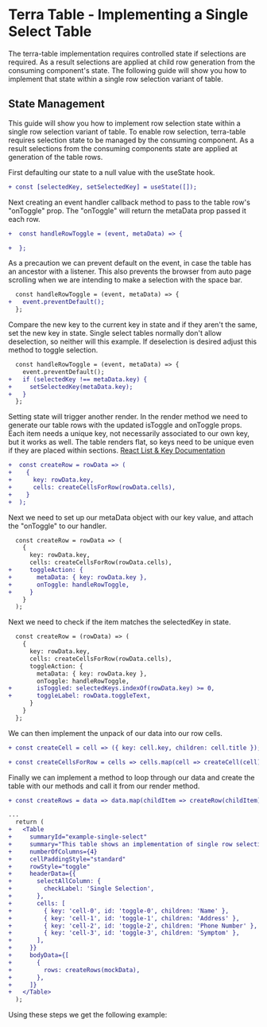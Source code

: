 
# Terra Table - Implementing a Single Select Table

The terra-table implementation requires controlled state if selections are required. As a result selections are applied at child row generation from the consuming component's state. The following guide will show you how to implement that state within a single row selection variant of table.

## State Management
This guide will show you how to implement row selection state within a single row selection variant of table. To enable row selection, terra-table requires selection state to be managed by the consuming component. As a result selections from the consuming components state are applied at generation of the table rows.

 First defaulting our state to a null value with the useState hook.
```diff
+ const [selectedKey, setSelectedKey] = useState([]);
```
Next creating an event handler callback method to pass to the table row's "onToggle" prop. The "onToggle" will return the metaData prop passed it each row.
```diff
+  const handleRowToggle = (event, metaData) => {

+  };
```
As a precaution we can prevent default on the event, in case the table has an ancestor with a listener. This also prevents the browser from auto page scrolling when we are intending to make a selection with the space bar.
```diff
  const handleRowToggle = (event, metaData) => {
+   event.preventDefault();
  };
```
Compare the new key to the current key in state and if they aren't the same, set the new key in state. Single select tables normally don't allow deselection, so neither will this example. If deselection is desired adjust this method to toggle selection.
```diff
  const handleRowToggle = (event, metaData) => {
    event.preventDefault();
+   if (selectedKey !== metaData.key) {
+     setSelectedKey(metaData.key);
+   }
  };
```
Setting state will trigger another render. In the render method we need to generate our table rows with the updated isToggle and onToggle props. Each item needs a unique key, not necessarily associated to our own key, but it works as well. The table renders flat, so keys need to be unique even if they are placed within sections.
[React List & Key Documentation](https://reactjs.org/docs/lists-and-keys.html)
```diff
+  const createRow = rowData => (
+    {
+      key: rowData.key,
+      cells: createCellsForRow(rowData.cells),
+    }
+  );
```
Next we need to set up our metaData object with our key value, and attach the "onToggle" to our handler.
```diff
  const createRow = rowData => (
    {
      key: rowData.key,
      cells: createCellsForRow(rowData.cells),
+     toggleAction: {
+       metaData: { key: rowData.key },
+       onToggle: handleRowToggle,
+     }
    }
  );
```
Next we need to check if the item matches the selectedKey in state.
```diff
  const createRow = (rowData) => (
    {
      key: rowData.key,
      cells: createCellsForRow(rowData.cells),
      toggleAction: {
        metaData: { key: rowData.key },
        onToggle: handleRowToggle,
+       isToggled: selectedKeys.indexOf(rowData.key) >= 0,
+       toggleLabel: rowData.toggleText,
      }
    }
  };
```
We can then implement the unpack of our data into our row cells.
```diff
+ const createCell = cell => ({ key: cell.key, children: cell.title });

+ const createCellsForRow = cells => cells.map(cell => createCell(cell));
```
Finally we can implement a method to loop through our data and create the table with our methods and call it from our render method.
```diff
+ const createRows = data => data.map(childItem => createRow(childItem));

...
  return (
+   <Table
+     summaryId="example-single-select"
+     summary="This table shows an implementation of single row selection."
+     numberOfColumns={4}
+     cellPaddingStyle="standard"
+     rowStyle="toggle"
+     headerData={{
+       selectAllColumn: {
+         checkLabel: 'Single Selection',
+       },
+       cells: [
+         { key: 'cell-0', id: 'toggle-0', children: 'Name' },
+         { key: 'cell-1', id: 'toggle-1', children: 'Address' },
+         { key: 'cell-2', id: 'toggle-2', children: 'Phone Number' },
+         { key: 'cell-3', id: 'toggle-3', children: 'Symptom' },
+       ],
+     }}
+     bodyData={[
+       {
+         rows: createRows(mockData),
+       },
+     ]}
+   </Table>
  );
```
Using these steps we get the following example:

<SingleSelectTable />
